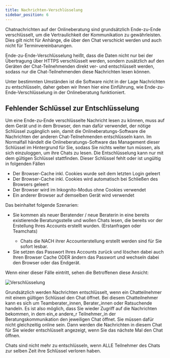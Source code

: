 ```yaml
---
title: Nachrichten-Verschlüsselung
sidebar_position: 6
---
```



Chatnachrichten auf der Onlineberatung sind grundsätzlich Ende-zu-Ende verschlüsselt, um die Vertraulichkeit der Kommunikation zu gewährleisten. Dies gilt nicht für Anhänge, die über den Chat verschickt werden und auch nicht für Terminvereinbarungen.

Ende-zu-Ende-Verschlüsselung heißt, dass die Daten nicht nur bei der Übertragung über HTTPS verschlüsselt werden, sondern zusätzlich auf den Geräten der Chat-Teilnehmenden direkt ver- und entschlüsselt werden, sodass nur die Chat-Teilnehmenden diese Nachrichten lesen können.

Unter bestimmten Umständen ist die Software nicht in der Lage Nachrichten zu entschlüsseln, daher geben wir Ihnen hier eine Einführung, wie Ende-zu-Ende-Verschlüsselung in der Onlineberatung funktioniert.

## Fehlender Schlüssel zur Entschlüsselung

Um eine Ende-zu-Ende verschlüsselte Nachricht lesen zu können, muss auf dem Gerät und in dem Browser, den man dafür verwendet, der nötige Schlüssel zugänglich sein, damit die Onlineberatungs-Software die Nachrichten der anderen Chat-Teilnehmenden entschlüsseln kann. Im Normalfall händelt die Onlineberatungs-Software das Management dieser Schlüssel im Hintergrund für Sie, sodass Sie nichts weiter tun müssen, als sich einzuloggen, um ihre Chats zu lesen.
Die Entschlüsselung kann nur mit dem gültigen Schlüssel stattfinden. Dieser Schlüssel fehlt oder ist ungültig in folgenden Fällen

<ul>
  <li>Der Browser-Cache inkl. Cookies wurde seit dem letzten Login geleert</li>
  <li>
    Der Browser-Cache inkl. Cookies wird automatisch bei Schließen des Browsers
    geleert
  </li>
  <li>Der Browser wird im Inkognito-Modus ohne Cookies verwendet</li>
  <li>Ein anderer Browser auf demselben Gerät wird verwendet</li>
</ul>

Das beinhaltet folgende Szenarien:

<ul>
  <li>
    Sie kommen als neuer Beratender / neue Beraterin in eine bereits
    existierende Beratungsstelle und wollen Chats lesen, die bereits vor der
    Erstellung Ihres Accounts erstellt wurden. (Erstanfragen oder Teamchats)
  </li>
  <ul>
    <li>
      Chats die NACH ihrer Accounterstellung erstellt werden sind für Sie sofort
      lesbar.
    </li>
  </ul>
  <li>
    Sie setzen das Passwort Ihres Accounts zurück und löschen dabei auch Ihren
    Browser Cache ODER ändern das Passwort und wechseln dabei den Browser oder
    das Endgerät.
  </li>
</ul>

Wenn einer dieser Fälle eintritt, sehen die Betroffenen diese Ansicht:

![Verschlüsselung](../../../static/img/images-onlineberatung/02_Ersteinrichtung/18_Screenshot.png)

Grundsätzlich werden Nachrichten entschlüsselt, wenn ein Chatteilnehmer mit einem gültigen Schlüssel den Chat öffnet. Bei diesem Chatteilnehmer kann es sich um Teamberater_innen, Berater_innen oder Ratsuchende handeln.
Es ist also möglich, dass Sie wieder Zugriff auf die Nachrichten bekommen, in dem ein_e andere_r Teilnehmer_in der Beratungskommunikation den jeweiligen Chat öffnet. Sie müssen dafür nicht gleichzeitig online sein.
Dann werden die Nachrichten in diesem Chat für Sie wieder entschlüsselt angezeigt, wenn Sie das nächste Mal den Chat öffnen.

<PrimaryNote>
  Chats sind nicht mehr zu entschlüsseln, wenn ALLE Teilnehmer des Chats zur
  selben Zeit ihre Schlüssel verloren haben.
</PrimaryNote>
